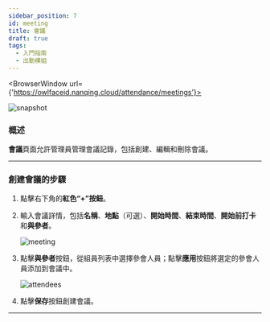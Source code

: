 ```yaml
---
sidebar_position: 7
id: meeting
title: 會議
draft: true
tags:
  - 入門指南
  - 出勤模組
---
```



<BrowserWindow url={'https://owlfaceid.nanqing.cloud/attendance/meetings'}>

![snapshot](/assets/attendance/meeting.png)

</BrowserWindow>

### 概述

**會議**頁面允許管理員管理會議記錄，包括創建、編輯和刪除會議。

---

### 創建會議的步驟

1. 點擊右下角的**紅色“+”按鈕**。
2. 輸入會議詳情，包括**名稱**、**地點**（可選）、**開始時間**、**結束時間**、**開始前打卡**和**與參者**。

   ![meeting](/assets/attendance/meeting.png)

3. 點擊**與參者**按鈕，從組員列表中選擇參會人員；點擊**應用**按鈕將選定的參會人員添加到會議中。

   ![attendees](/assets/attendance/meeting-select-attendee.png)

4. 點擊**保存**按鈕創建會議。

---
